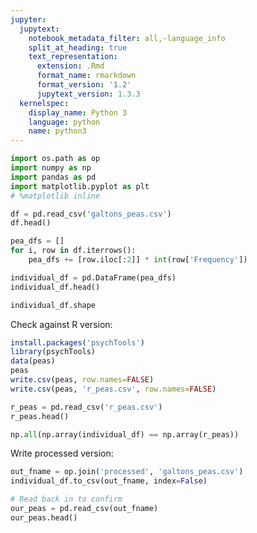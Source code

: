 ```yaml
---
jupyter:
  jupytext:
    notebook_metadata_filter: all,-language_info
    split_at_heading: true
    text_representation:
      extension: .Rmd
      format_name: rmarkdown
      format_version: '1.2'
      jupytext_version: 1.3.3
  kernelspec:
    display_name: Python 3
    language: python
    name: python3
---
```


```python
import os.path as op
import numpy as np
import pandas as pd
import matplotlib.pyplot as plt
# %matplotlib inline
```

```python
df = pd.read_csv('galtons_peas.csv')
df.head()
```

```python
pea_dfs = []
for i, row in df.iterrows():
    pea_dfs += [row.iloc[:2]] * int(row['Frequency'])
```

```python
individual_df = pd.DataFrame(pea_dfs)
individual_df.head()
```

```python
individual_df.shape
```

Check against R version:


```r
install.packages('psychTools')
library(psychTools)
data(peas)
peas
write.csv(peas, row.names=FALSE)
write.csv(peas, 'r_peas.csv', row.names=FALSE)
```

```python
r_peas = pd.read_csv('r_peas.csv')
r_peas.head()
```

```python
np.all(np.array(individual_df) == np.array(r_peas))
```

Write processed version:

```python
out_fname = op.join('processed', 'galtons_peas.csv')
individual_df.to_csv(out_fname, index=False)
```

```python
# Read back in to confirm
our_peas = pd.read_csv(out_fname)
our_peas.head()
```
